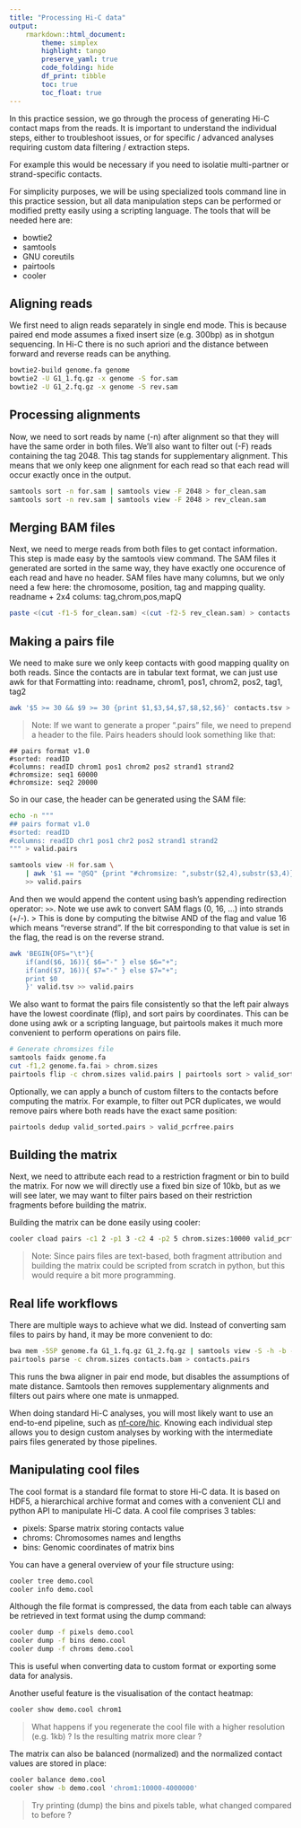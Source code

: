 ```yaml
---
title: "Processing Hi-C data"
output: 
    rmarkdown::html_document: 
        theme: simplex
        highlight: tango
        preserve_yaml: true
        code_folding: hide
        df_print: tibble
        toc: true
        toc_float: true
---
```


In this practice session, we go through the process of generating Hi-C contact maps from the reads.
It is important to understand the individual steps, either to troubleshoot issues, or for specific / advanced analyses requiring custom data filtering / extraction steps.

For example this would be necessary if you need to  isolatie multi-partner or strand-specific contacts.

For simplicity purposes, we will be using specialized tools command line in this practice session, but all data manipulation steps can be performed or modified pretty easily using a scripting language. The tools that will be needed here are:

* bowtie2
* samtools
* GNU coreutils
* pairtools
* cooler

## Aligning reads

We first need to align reads separately in single end mode.
This is because paired end mode assumes a fixed insert size (e.g. 300bp) as in shotgun
sequencing. In Hi-C there is no such apriori and the distance between forward and reverse reads can be anything.

```bash
bowtie2-build genome.fa genome
bowtie2 -U G1_1.fq.gz -x genome -S for.sam
bowtie2 -U G1_2.fq.gz -x genome -S rev.sam
```

## Processing alignments

Now, we need to sort reads by name (-n) after alignment so that they will have the same order in both files.
We'll also want to filter out (-F) reads containing the tag 2048. This tag stands for supplementary alignment. This means that
we only keep one alignment for each read so that each read will occur exactly once in the output.

```bash
samtools sort -n for.sam | samtools view -F 2048 > for_clean.sam
samtools sort -n rev.sam | samtools view -F 2048 > rev_clean.sam
```

## Merging BAM files

Next, we need to merge reads from both files to get contact information. This step is made easy by the samtools view command.
The SAM files it generated are sorted in the same way, they have exactly one occurence of each read and have no header.
SAM files have many columns, but we only need a few here: the chromosome, position, tag and mapping quality.
readname + 2x4 colums: tag,chrom,pos,mapQ

```bash
paste <(cut -f1-5 for_clean.sam) <(cut -f2-5 rev_clean.sam) > contacts.tsv
```

## Making a pairs file

We need to make sure we only keep contacts with good mapping quality on both reads.
Since the contacts are in tabular text format, we can just use awk for that
Formatting into: readname, chrom1, pos1, chrom2, pos2, tag1, tag2

```bash
awk '$5 >= 30 && $9 >= 30 {print $1,$3,$4,$7,$8,$2,$6}' contacts.tsv > valid.tsv
```

> Note: If we want to generate a proper ".pairs" file, we need to prepend a header to the file.
Pairs headers should look something like that:

```
## pairs format v1.0
#sorted: readID
#columns: readID chrom1 pos1 chrom2 pos2 strand1 strand2
#chromsize: seq1 60000
#chromsize: seq2 20000
```

So in our case, the header can be generated using the SAM file:

```bash
echo -n """
## pairs format v1.0
#sorted: readID
#columns: readID chr1 pos1 chr2 pos2 strand1 strand2
""" > valid.pairs

samtools view -H for.sam \
    | awk '$1 == "@SQ" {print "#chromsize: ",substr($2,4),substr($3,4)}' \
    >> valid.pairs
```

And then we would append the content using bash's appending redirection operator: `>>`.
Note we use awk to convert SAM flags (0, 16, ...) into strands (+/-).
> This is done by computing the bitwise AND of the flag and value 16 which means "reverse strand". If the bit corresponding to that value is set in the flag, the read is on the reverse strand.

```bash
awk 'BEGIN{OFS="\t"}{
    if(and($6, 16)){ $6="-" } else $6="+";
    if(and($7, 16)){ $7="-" } else $7="+";
    print $0
    }' valid.tsv >> valid.pairs
```

We also want to format the pairs file consistently so that the left pair always have the lowest coordinate (flip), and sort pairs by coordinates.
This can be done using awk or a scripting language, but pairtools makes it much more convenient to perform operations on pairs file.

```bash
# Generate chromsizes file
samtools faidx genome.fa
cut -f1,2 genome.fa.fai > chrom.sizes
pairtools flip -c chrom.sizes valid.pairs | pairtools sort > valid_sorted.pairs
```

Optionally, we can apply a bunch of custom filters to the contacts before computing the matrix.
For example, to filter out PCR duplicates, we would remove pairs where both reads have the exact same position:

```bash
pairtools dedup valid_sorted.pairs > valid_pcrfree.pairs
```


## Building the matrix

Next, we need to attribute each read to a restriction fragment or bin to build the matrix. For now we will directly use a fixed bin size of 10kb, but as we will see later, we may want to filter pairs based on their restriction fragments before building the matrix.


Building the matrix can be done easily using cooler:

```bash
cooler cload pairs -c1 2 -p1 3 -c2 4 -p2 5 chrom.sizes:10000 valid_pcrfree.pairs demo.cool
```

> Note: Since pairs files are text-based, both fragment attribution and building the matrix could be scripted from scratch in python, but this would require a bit more programming. 

## Real life workflows

There are multiple ways to achieve what we did. Instead of converting sam files to pairs by hand, it may be more convenient to do:

```bash
bwa mem -5SP genome.fa G1_1.fq.gz G1_2.fq.gz | samtools view -S -h -b -F 2316 > contacts.bam
pairtools parse -c chrom.sizes contacts.bam > contacts.pairs
```

This runs the bwa aligner in pair end mode, but disables the assumptions of mate distance. Samtools then removes supplementary alignments and filters out pairs where one mate is unmapped.

When doing standard Hi-C analyses, you will most likely want to use an end-to-end pipeline, such as [nf-core/hic](https://github.com/nf-core/hic). Knowing each individual step allows you to design custom analyses by working with the intermediate pairs files generated by those pipelines.

## Manipulating cool files

The cool format is a standard file format to store Hi-C data. It is based on HDF5, a hierarchical archive format and comes with a convenient CLI and python API to manipulate Hi-C data.
A cool file comprises 3 tables:

* pixels: Sparse matrix storing contacts value
* chroms: Chromosomes names and lengths
* bins: Genomic coordinates of matrix bins

You can have a general overview of your file structure using:

```bash
cooler tree demo.cool
cooler info demo.cool
```

Although the file format is compressed, the data from each table can always be retrieved in text format using the dump command:

```bash
cooler dump -f pixels demo.cool
cooler dump -f bins demo.cool
cooler dump -f chroms demo.cool
```
This is useful when converting data to custom format or exporting some data for analysis.

Another useful feature is the visualisation of the contact heatmap:

```bash
cooler show demo.cool chrom1
```

> What happens if you regenerate the cool file with a higher resolution (e.g. 1kb) ? Is the resulting matrix more clear ?

The matrix can also be balanced (normalized) and the normalized contact values are stored in place:

```bash
cooler balance demo.cool
cooler show -b demo.cool 'chrom1:10000-4000000'
```

> Try printing (dump) the bins and pixels table, what changed compared to before ?

